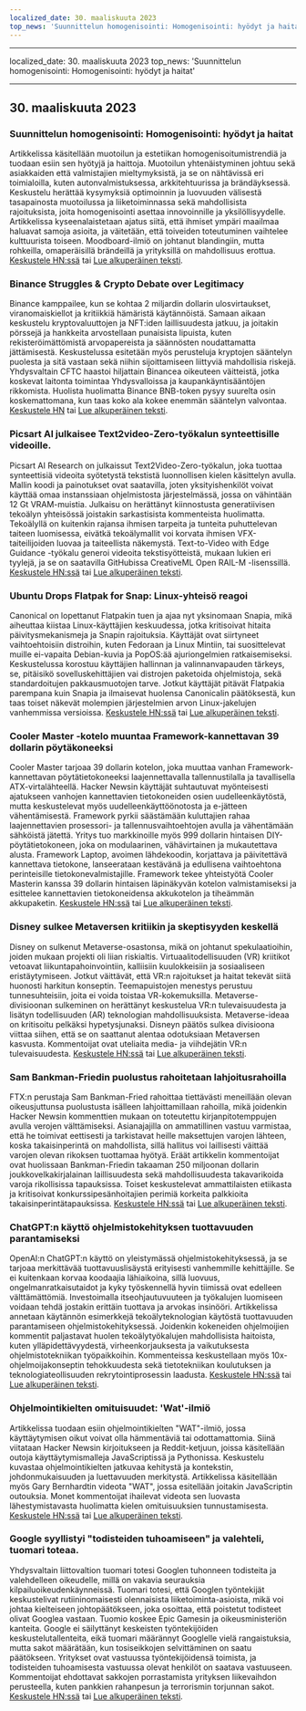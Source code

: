 ```yaml
---
localized_date: 30. maaliskuuta 2023
top_news: 'Suunnittelun homogenisointi: Homogenisointi: hyödyt ja haitat'
---
```


---

localized_date: 30. maaliskuuta 2023
top_news: 'Suunnittelun homogenisointi: Homogenisointi: hyödyt ja haitat'

---



<CallToAction />

<Steps>

## 30. maaliskuuta 2023

### Suunnittelun homogenisointi: Homogenisointi: hyödyt ja haitat

Artikkelissa käsitellään muotoilun ja estetiikan homogenisoitumistrendiä ja tuodaan esiin sen hyötyjä ja haittoja. Muotoilun yhtenäistyminen johtuu sekä asiakkaiden että valmistajien mieltymyksistä, ja se on nähtävissä eri toimialoilla, kuten autonvalmistuksessa, arkkitehtuurissa ja brändäyksessä. Keskustelu herättää kysymyksiä optimoinnin ja luovuuden välisestä tasapainosta muotoilussa ja liiketoiminnassa sekä mahdollisista rajoituksista, joita homogenisointi asettaa innovoinnille ja yksilöllisyydelle. Artikkelissa kyseenalaistetaan ajatus siitä, että ihmiset ympäri maailmaa haluavat samoja asioita, ja väitetään, että toiveiden toteutuminen vaihtelee kulttuurista toiseen. Moodboard-ilmiö on johtanut blandingiin, mutta rohkeilla, omaperäisillä brändeillä ja yrityksillä on mahdollisuus erottua.
[Keskustele HN:ssä](http://news.ycombinator.com/item?id=35355703) tai [Lue alkuperäinen teksti](https://www.alexmurrell.co.uk/articles/the-age-of-average).

### Binance Struggles & Crypto Debate over Legitimacy

Binance kamppailee, kun se kohtaa 2 miljardin dollarin ulosvirtaukset, viranomaiskiellot ja kritiikkiä hämäristä käytännöistä. Samaan aikaan keskustelu kryptovaluuttojen ja NFT:iden laillisuudesta jatkuu, ja joitakin pörssejä ja hankkeita arvostellaan punaisista lipuista, kuten rekisteröimättömistä arvopapereista ja säännösten noudattamatta jättämisestä. Keskustelussa esitetään myös perusteluja kryptojen sääntelyn puolesta ja sitä vastaan sekä niihin sijoittamiseen liittyviä mahdollisia riskejä. Yhdysvaltain CFTC haastoi hiljattain Binancea oikeuteen väitteistä, jotka koskevat laitonta toimintaa Yhdysvalloissa ja kaupankäyntisääntöjen rikkomista. Huolista huolimatta Binance BNB-token pysyy suurelta osin koskemattomana, kun taas koko ala kokee enemmän sääntelyn valvontaa.
[Keskustele HN](http://news.ycombinator.com/item?id=35351805) tai [Lue alkuperäinen teksti](https://www.wsj.com/articles/binance-sees-2-billion-in-outflows-as-troubles-compound-9a136e21).

### Picsart AI julkaisee Text2video-Zero-työkalun synteettisille videoille.

Picsart AI Research on julkaissut Text2Video-Zero-työkalun, joka tuottaa synteettisiä videoita syötetystä tekstistä luonnollisen kielen käsittelyn avulla. Mallin koodi ja painotukset ovat saatavilla, joten yksityishenkilöt voivat käyttää omaa instanssiaan ohjelmistosta järjestelmässä, jossa on vähintään 12 Gt VRAM-muistia. Julkaisu on herättänyt kiinnostusta generatiivisen tekoälyn yhteisössä joistakin sarkastisista kommenteista huolimatta. Tekoälyllä on kuitenkin rajansa ihmisen tarpeita ja tunteita puhuttelevan taiteen luomisessa, eivätkä tekoälymallit voi korvata ihmisen VFX-taiteilijoiden luovaa ja taiteellista näkemystä. Text-to-Video with Edge Guidance -työkalu generoi videoita tekstisyötteistä, mukaan lukien eri tyylejä, ja se on saatavilla GitHubissa CreativeML Open RAIL-M -lisenssillä.
[Keskustele HN:ssä](http://news.ycombinator.com/item?id=35352452) tai [Lue alkuperäinen teksti](https://github.com/Picsart-AI-Research/Text2Video-Zero).

### Ubuntu Drops Flatpak for Snap: Linux-yhteisö reagoi

Canonical on lopettanut Flatpakin tuen ja ajaa nyt yksinomaan Snapia, mikä aiheuttaa kiistaa Linux-käyttäjien keskuudessa, jotka kritisoivat hitaita päivitysmekanismeja ja Snapin rajoituksia. Käyttäjät ovat siirtyneet vaihtoehtoisiin distroihin, kuten Fedoraan ja Linux Mintiin, tai suosittelevat muille ei-vapaita Debian-kuvia ja PopOS:ää ajuriongelmien ratkaisemiseksi. Keskustelussa korostuu käyttäjien hallinnan ja valinnanvapauden tärkeys, se, pitäisikö sovelluskehittäjien vai distrojen paketoida ohjelmistoja, sekä standardoitujen pakkausmuotojen tarve. Jotkut käyttäjät pitävät Flatpakia parempana kuin Snapia ja ilmaisevat huolensa Canonicalin päätöksestä, kun taas toiset näkevät molempien järjestelmien arvon Linux-jakelujen vanhemmissa versioissa.
[Keskustele HN:ssä](http://news.ycombinator.com/item?id=35354729) tai [Lue alkuperäinen teksti](https://lwn.net/SubscriberLink/927262/6adb2350e2b0d2ce/).

### Cooler Master -kotelo muuntaa Framework-kannettavan 39 dollarin pöytäkoneeksi

Cooler Master tarjoaa 39 dollarin kotelon, joka muuttaa vanhan Framework-kannettavan pöytätietokoneeksi laajennettavalla tallennustilalla ja tavallisella ATX-virtalähteellä. Hacker Newsin käyttäjät suhtautuvat myönteisesti ajatukseen vanhojen kannettavien tietokoneiden osien uudelleenkäytöstä, mutta keskustelevat myös uudelleenkäyttöönotosta ja e-jätteen vähentämisestä. Framework pyrkii säästämään kuluttajien rahaa laajennettavien prosessori- ja tallennusvaihtoehtojen avulla ja vähentämään sähköistä jätettä. Yritys tuo markkinoille myös 999 dollarin hintaisen DIY-pöytätietokoneen, joka on modulaarinen, vähävirtainen ja mukautettava alusta. Framework Laptop, avoimen lähdekoodin, korjattava ja päivitettävä kannettava tietokone, lanseerataan kestävänä ja edullisena vaihtoehtona perinteisille tietokonevalmistajille. Framework tekee yhteistyötä Cooler Masterin kanssa 39 dollarin hintaisen läpinäkyvän kotelon valmistamiseksi ja esittelee kannettavien tietokoneidensa akkukotelon ja tiheämmän akkupaketin.
[Keskustele HN:ssä](http://news.ycombinator.com/item?id=35350288) tai [Lue alkuperäinen teksti](https://www.theverge.com/2023/3/23/23652939/framework-cooler-master-sff-pc-case).

### Disney sulkee Metaversen kritiikin ja skeptisyyden keskellä

Disney on sulkenut Metaverse-osastonsa, mikä on johtanut spekulaatioihin, joiden mukaan projekti oli liian riskialtis. Virtuaalitodellisuuden (VR) kriitikot vetoavat liikuntapahoinvointiin, kalliisiin kuulokkeisiin ja sosiaaliseen eristäytymiseen. Jotkut väittävät, että VR:n rajoitukset ja haitat tekevät siitä huonosti harkitun konseptin. Teemapuistojen menestys perustuu tunnesuhteisiin, joita ei voida toistaa VR-kokemuksilla. Metaverse-divisioonan sulkeminen on herättänyt keskustelua VR:n tulevaisuudesta ja lisätyn todellisuuden (AR) teknologian mahdollisuuksista. Metaverse-ideaa on kritisoitu pelkäksi hypetysjunaksi. Disneyn päätös sulkea divisioona viittaa siihen, että se on saattanut alentaa odotuksiaan Metaversen kasvusta. Kommentoijat ovat uteliaita media- ja viihdejätin VR:n tulevaisuudesta.
[Keskustele HN:ssä](http://news.ycombinator.com/item?id=35350952) tai [Lue alkuperäinen teksti](https://www.wsj.com/articles/disney-eliminates-its-metaverse-division-as-part-of-companys-layoffs-plan-94b03650).

### Sam Bankman-Friedin puolustus rahoitetaan lahjoitusrahoilla

FTX:n perustaja Sam Bankman-Fried rahoittaa tiettävästi meneillään olevan oikeusjuttunsa puolustusta isälleen lahjoittamillaan rahoilla, mikä joidenkin Hacker Newsin kommenttien mukaan on toteutettu kirjanpitotemppujen avulla verojen välttämiseksi. Asianajajilla on ammatillinen vastuu varmistaa, että he toimivat eettisesti ja tarkistavat heille maksettujen varojen lähteen, koska takaisinperintä on mahdollista, sillä hallitus voi laillisesti väittää varojen olevan rikoksen tuottamaa hyötyä. Eräät artikkelin kommentoijat ovat huolissaan Bankman-Friedin takaaman 250 miljoonan dollarin joukkovelkakirjalainan laillisuudesta sekä mahdollisuudesta takavarikoida varoja rikollisissa tapauksissa. Toiset keskustelevat ammattilaisten etiikasta ja kritisoivat konkurssipesänhoitajien perimiä korkeita palkkioita takaisinperintätapauksissa.
[Keskustele HN:ssä](http://news.ycombinator.com/item?id=35358698) tai [Lue alkuperäinen teksti](https://www.forbes.com/sites/sarahemerson/2023/03/29/sam-bankman-fried-legal-fees-funded-by-alameda-money-gifted-to-father-joe-bankman/).

### ChatGPT:n käyttö ohjelmistokehityksen tuottavuuden parantamiseksi

OpenAI:n ChatGPT:n käyttö on yleistymässä ohjelmistokehityksessä, ja se tarjoaa merkittävää tuottavuuslisäystä erityisesti vanhemmille kehittäjille. Se ei kuitenkaan korvaa koodaajia lähiaikoina, sillä luovuus, ongelmanratkaisutaidot ja kyky työskennellä hyvin tiimissä ovat edelleen välttämättömiä. Investoimalla itseohjautuvuuteen ja työkalujen luomiseen voidaan tehdä jostakin erittäin tuottava ja arvokas insinööri. Artikkelissa annetaan käytännön esimerkkejä tekoälyteknologian käytöstä tuottavuuden parantamiseen ohjelmistokehityksessä. Joidenkin kokeneiden ohjelmoijien kommentit paljastavat huolen tekoälytyökalujen mahdollisista haitoista, kuten ylläpidettävyydestä, virheenkorjauksesta ja vaikutuksesta ohjelmistotekniikan työpaikkoihin. Kommenteissa keskustellaan myös 10x-ohjelmoijakonseptin tehokkuudesta sekä tietotekniikan koulutuksen ja teknologiateollisuuden rekrytointiprosessin laadusta.
[Keskustele HN:ssä](http://news.ycombinator.com/item?id=35356054) tai [Lue alkuperäinen teksti](https://kadekillary.work/posts/1000x-eng/).

### Ohjelmointikielten omituisuudet: 'Wat'-ilmiö

Artikkelissa tuodaan esiin ohjelmointikielten "WAT"-ilmiö, jossa käyttäytymisen oikut voivat olla hämmentäviä tai odottamattomia. Siinä viitataan Hacker Newsin kirjoitukseen ja Reddit-ketjuun, joissa käsitellään outoja käyttäytymismalleja JavaScriptissä ja Pythonissa. Keskustelu kuvastaa ohjelmointikielten jatkuvaa kehitystä ja kontekstin, johdonmukaisuuden ja luettavuuden merkitystä. Artikkelissa käsitellään myös Gary Bernhardtin videota "WAT", jossa esitellään joitakin JavaScriptin outouksia. Monet kommentoijat ihailevat videota sen luovasta lähestymistavasta huolimatta kielen omituisuuksien tunnustamisesta.
[Keskustele HN:ssä](http://news.ycombinator.com/item?id=35363044) tai [Lue alkuperäinen teksti](https://www.destroyallsoftware.com/talks/wat).

### Google syyllistyi "todisteiden tuhoamiseen" ja valehteli, tuomari toteaa.

Yhdysvaltain liittovaltion tuomari totesi Googlen tuhonneen todisteita ja valehdelleen oikeudelle, millä on vakavia seurauksia kilpailuoikeudenkäynneissä. Tuomari totesi, että Googlen työntekijät keskustelivat rutiininomaisesti olennaisista liiketoiminta-asioista, mikä voi johtaa kielteiseen johtopäätökseen, joka osoittaa, että poistetut todisteet olivat Googlea vastaan. Tuomio koskee Epic Gamesin ja oikeusministeriön kanteita. Google ei säilyttänyt keskeisten työntekijöiden keskustelutallenteita, eikä tuomari määrännyt Googlelle vielä rangaistuksia, mutta sakot määrätään, kun tosiseikkojen selvittäminen on saatu päätökseen. Yritykset ovat vastuussa työntekijöidensä toimista, ja todisteiden tuhoamisesta vastuussa olevat henkilöt on saatava vastuuseen. Kommentoijat ehdottavat sakkojen porrastamista yrityksen liikevaihdon perusteella, kuten pankkien rahanpesun ja terrorismin torjunnan sakot.
[Keskustele HN:ssä](http://news.ycombinator.com/item?id=35363095) tai [Lue alkuperäinen teksti](https://storage.courtlistener.com/recap/gov.uscourts.cand.373179/gov.uscourts.cand.373179.469.0.pdf).

</Steps>
